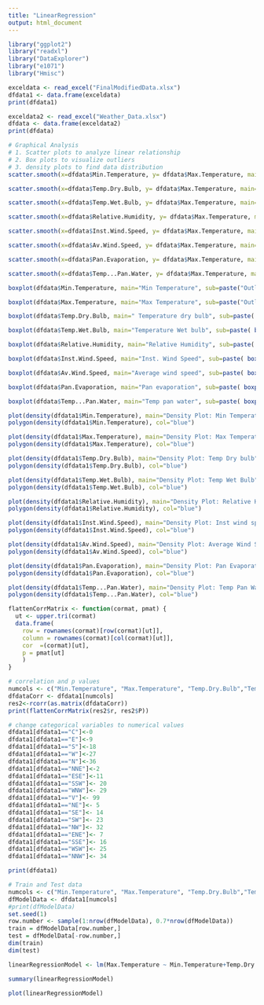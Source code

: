 ```yaml
---
title: "LinearRegression"
output: html_document
---
```

```r
library("ggplot2")
library("readxl")
library("DataExplorer")
library("e1071")
library("Hmisc")
```
```r

exceldata <- read_excel("FinalModifiedData.xlsx")
dfdata1 <- data.frame(exceldata)
print(dfdata1)
```
```r
exceldata2 <- read_excel("Weather_Data.xlsx")
dfdata <- data.frame(exceldata2)
print(dfdata)
```


```r
# Graphical Analysis
# 1. Scatter plots to analyze linear relationship
# 2. Box plots to visualize outliers
# 3. density plots to find data distribution
scatter.smooth(x=dfdata$Min.Temperature, y= dfdata$Max.Temperature, main="Max temp ~ Min temp") 
```

```r
scatter.smooth(x=dfdata$Temp.Dry.Bulb, y= dfdata$Max.Temperature, main="Max temp ~ Temp Dry bulb") 
```
```r
scatter.smooth(x=dfdata$Temp.Wet.Bulb, y= dfdata$Max.Temperature, main="Max temp ~Temp Wet bulb") 
```

```r
scatter.smooth(x=dfdata$Relative.Humidity, y= dfdata$Max.Temperature, main="Max temp ~ Relative Humidity") 
```
```r
scatter.smooth(x=dfdata$Inst.Wind.Speed, y= dfdata$Max.Temperature, main="Max temp ~ Inst. wind speed") 
```

```r
scatter.smooth(x=dfdata$Av.Wind.Speed, y= dfdata$Max.Temperature, main="Max temp ~ Av. wind speed") 
```
```r
scatter.smooth(x=dfdata$Pan.Evaporation, y= dfdata$Max.Temperature, main="Max temp ~ Pan evaporation") 
```
```r
scatter.smooth(x=dfdata$Temp...Pan.Water, y= dfdata$Max.Temperature, main="Max temp ~ Temp pan water") 
```
```r
boxplot(dfdata$Min.Temperature, main="Min Temperature", sub=paste("Outlier rows: ", boxplot.stats(dfdata$Min.Temperature)$out))
```
```r
boxplot(dfdata$Max.Temperature, main="Max Temperature", sub=paste("Outlier rows: ", boxplot.stats(dfdata$Max.Temperature)$out))
```
```r
boxplot(dfdata$Temp.Dry.Bulb, main=" Temperature dry bulb", sub=paste( boxplot.stats(dfdata$Min.Temperature)$out))
```
```r
boxplot(dfdata$Temp.Wet.Bulb, main="Temperature Wet bulb", sub=paste( boxplot.stats(dfdata$Min.Temperature)$out))
```
```r
boxplot(dfdata$Relative.Humidity, main="Relative Humidity", sub=paste( boxplot.stats(dfdata$Min.Temperature)$out))
```
```r
boxplot(dfdata$Inst.Wind.Speed, main="Inst. Wind Speed", sub=paste( boxplot.stats(dfdata$Inst.Wind.Speed)$out))
```
```r
boxplot(dfdata$Av.Wind.Speed, main="Average wind speed", sub=paste( boxplot.stats(dfdata$Av.Wind.Speed)$out))
```
```r
boxplot(dfdata$Pan.Evaporation, main="Pan evaporation", sub=paste( boxplot.stats(dfdata$Pan.Evaporation)$out))
```
```r
boxplot(dfdata$Temp...Pan.Water, main="Temp pan water", sub=paste( boxplot.stats(dfdata$Temp...Pan.Water)$out))
```
```r
plot(density(dfdata1$Min.Temperature), main="Density Plot: Min Temperature",  sub=paste("Skewness:", round(e1071::skewness(dfdata1$Min.Temperature), 2)))  # density plot for 'speed'
polygon(density(dfdata1$Min.Temperature), col="blue")
```
```r
plot(density(dfdata1$Max.Temperature), main="Density Plot: Max Temperature",  sub=paste("Skewness:", round(e1071::skewness(dfdata1$Max.Temperature), 2)))  # density plot for 'speed'
polygon(density(dfdata1$Max.Temperature), col="blue")
```
```r
plot(density(dfdata1$Temp.Dry.Bulb), main="Density Plot: Temp Dry bulb",  sub=paste("Skewness:", round(e1071::skewness(dfdata1$Temp.Dry.Bulb), 2)))  # density plot for 'speed'
polygon(density(dfdata1$Temp.Dry.Bulb), col="blue")
```
```r
plot(density(dfdata1$Temp.Wet.Bulb), main="Density Plot: Temp Wet Bulb",  sub=paste("Skewness:", round(e1071::skewness(dfdata1$Temp.Wet.Bulb), 2)))  
polygon(density(dfdata1$Temp.Wet.Bulb), col="blue")
```
```r
plot(density(dfdata1$Relative.Humidity), main="Density Plot: Relative Humidity",  sub=paste("Skewness:", round(e1071::skewness(dfdata1$Relative.Humidity), 2)))  
polygon(density(dfdata1$Relative.Humidity), col="blue")
```
```r
plot(density(dfdata1$Inst.Wind.Speed), main="Density Plot: Inst wind speed",  sub=paste("Skewness:", round(e1071::skewness(dfdata1$Inst.Wind.Speed), 2)))  
polygon(density(dfdata1$Inst.Wind.Speed), col="blue")
```
```r
plot(density(dfdata1$Av.Wind.Speed), main="Density Plot: Average Wind Speed",  sub=paste("Skewness:", round(e1071::skewness(dfdata1$Av.Wind.Speed), 2)))  
polygon(density(dfdata1$Av.Wind.Speed), col="blue")
```
```r
plot(density(dfdata1$Pan.Evaporation), main="Density Plot: Pan Evaporation",  sub=paste("Skewness:", round(e1071::skewness(dfdata1$Pan.Evaporation), 2)))  
polygon(density(dfdata1$Pan.Evaporation), col="blue")
```
```r
plot(density(dfdata1$Temp...Pan.Water), main="Density Plot: Temp Pan Water",  sub=paste("Skewness:", round(e1071::skewness(dfdata1$Temp...Pan.Water), 2)))  
polygon(density(dfdata1$Temp...Pan.Water), col="blue")
```
```r
flattenCorrMatrix <- function(cormat, pmat) {
  ut <- upper.tri(cormat)
  data.frame(
    row = rownames(cormat)[row(cormat)[ut]],
    column = rownames(cormat)[col(cormat)[ut]],
    cor  =(cormat)[ut],
    p = pmat[ut]
    )
}
```

```r
# correlation and p values
numcols <- c("Min.Temperature", "Max.Temperature", "Temp.Dry.Bulb","Temp.Wet.Bulb","Relative.Humidity","Inst.Wind.Speed","Av.Wind.Speed","Pan.Evaporation","Temp...Pan.Water")
dfdataCorr <- dfdata1[numcols]
res2<-rcorr(as.matrix(dfdataCorr))
print(flattenCorrMatrix(res2$r, res2$P))

```
```r
# change categorical variables to numerical values
dfdata1[dfdata1=="C"]<-0
dfdata1[dfdata1=="E"]<-9
dfdata1[dfdata1=="S"]<-18
dfdata1[dfdata1=="W"]<-27
dfdata1[dfdata1=="N"]<-36
dfdata1[dfdata1=="NNE"]<-2
dfdata1[dfdata1=="ESE"]<-11
dfdata1[dfdata1=="SSW"]<- 20
dfdata1[dfdata1=="WNW"]<- 29
dfdata1[dfdata1=="V"]<- 99
dfdata1[dfdata1=="NE"]<- 5
dfdata1[dfdata1=="SE"]<- 14
dfdata1[dfdata1=="SW"]<- 23
dfdata1[dfdata1=="NW"]<- 32
dfdata1[dfdata1=="ENE"]<- 7
dfdata1[dfdata1=="SSE"]<- 16
dfdata1[dfdata1=="WSW"]<- 25
dfdata1[dfdata1=="NNW"]<- 34

print(dfdata1)
```
```r
# Train and Test data
numcols <- c("Min.Temperature", "Max.Temperature", "Temp.Dry.Bulb","Temp.Wet.Bulb","Relative.Humidity","Inst.Wind.Speed","Av.Wind.Speed","Pan.Evaporation","Temp...Pan.Water","Wind.direction")
dfModelData <- dfdata1[numcols]
#print(dfModelData)
set.seed(1)
row.number <- sample(1:nrow(dfModelData), 0.7*nrow(dfModelData))
train = dfModelData[row.number,]
test = dfModelData[-row.number,]
dim(train)
dim(test)
```

```r
linearRegressionModel <- lm(Max.Temperature ~ Min.Temperature+Temp.Dry.Bulb+Temp.Wet.Bulb+Relative.Humidity+Inst.Wind.Speed+Av.Wind.Speed+Pan.Evaporation+Temp...Pan.Water+Wind.direction, data=train )
```

```r
summary(linearRegressionModel)

plot(linearRegressionModel)
```

